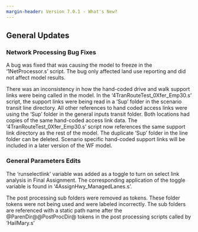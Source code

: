 ```yaml
---
margin-header: Version 7.0.1 - What's New?
---
```


## General Updates
### Network Processing Bug Fixes
A bug was fixed that was causing the model to freeze in the '1NetProcessor.s' script. The bug only affected land use reporting and did not affect model results.

There was an inconsistency in how the hand-coded drive and walk support links were being called in the model. In the '4TranRouteTest_0Xfer_Emp30.s' script, the support links were being read in a 'Sup' folder in the scenario transit line directory. All other references to hand coded access links were using the 'Sup' folder in the general inputs transit folder. Both locations had copies of the same hand-coded access link data. The '4TranRouteTest_0Xfer_Emp30.s' script now references the same support link directory as the rest of the model. The duplicate 'Sup' folder in the line folder can be deleted. Scenario specific hand-coded support links will be included in a later version of the WF model.

### General Parameters Edits
The 'runselectlink' variable was added as a toggle to turn on select link analysis in Final Assignment. The corresponding application of the toggle variable is found in '4AssignHwy_ManagedLanes.s'.

The post processing sub folders were removed as tokens. These folder tokens were not being used and were labeled incorrectly. The sub folders are referenced with a static path name after the @ParenDir@@PostProcDir@ tokens in the post processing scripts called by 'HailMary.s'

